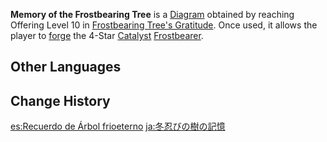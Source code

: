 {{Item Infobox
|id           = 221011
|image        = Item Diagram.png
|type         = Forging Blueprints
|invCategory  = Precious Items
|quality      = 4
|description  = Through this memory, you can master the method to make a [[Frostbearer]] (Catalyst).
|source1      = Reach Offering Level 10 in [[Frostbearing Tree's Gratitude]].
}}

'''Memory of the Frostbearing Tree''' is a [[Diagram]] obtained by reaching Offering Level 10 in [[Frostbearing Tree's Gratitude]]. Once used, it allows the player to [[Forging|forge]] the 4-Star [[Catalyst]] [[Frostbearer]].

==Other Languages==
{{Other Languages
|en      = Memory of the Frostbearing Tree
|zhs     = 忍冬之树的记忆
|zhs_rm  = Rěndōng zhī Shù de Jìyì
|zht     = 忍冬之樹的記憶
|zht_rm  = Rěndōng zhī Shù de Jìyì
|zh_tl   = Memory of the Frostbearing Tree
|ja      = 冬忍びの樹の記憶
|ja_rm   = Fuyu-shinobi no Ki no Kioku{{Assumed}}
|ja_tl   = Memory of the Frostbearing Tree
|ko      = 인동의 나무의 기억
|ko_tl   = Memory of the Frostbearing Tree
|es      = Recuerdo de Árbol frioeterno
|es_tl   = Memory of the Everfrost Tree
|fr      = Mémoires de l'Arbre permagelé
|fr_tl   = Memories of the Permafrozen Tree
|ru      = Воспоминания Дерева вечной мерзлоты
|ru_tl   = Memories of the {{Lex|Frostbearing|ru}} Tree
|th      = ความทรงจำของ Frostbearing Tree
|th_rm   = 
|th_tl   = 
|vi      = Ký ức Cây Chịu Lạnh
|vi_tl   = 
|de      = Erinnerung des Permafrostbaums
|de_tl   = Memory of the Permafrost Tree
|id      = Memory of the Frostbearing Tree
|pt      = Memórias da Árvore Sabugueiro
|pt_tl   = 
|tr      = Buztutan Ağacının Hatırası
|tr_tl   = 
|it      = Memorie dell'Albero del Geleterno
|it_tl   = 
}}

==Change History==
{{Change History|1.2}}
[[es:Recuerdo de Árbol frioeterno]]
[[ja:冬忍びの樹の記憶]]